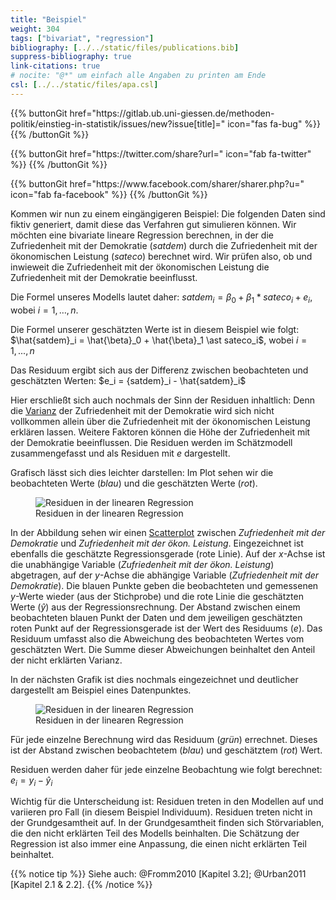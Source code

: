 ```yaml
---
title: "Beispiel"
weight: 304
tags: ["bivariat", "regression"]
bibliography: [../../static/files/publications.bib]
suppress-bibliography: true
link-citations: true
# nocite: "@*" um einfach alle Angaben zu printen am Ende
csl: [../../static/files/apa.csl]
---
```


{{% buttonGit href=\"https\:\/\/gitlab.ub.uni-giessen.de\/methoden-politik\/einstieg-in-statistik\/issues\/new?issue[title]=\" icon=\"fas fa-bug\" %}} {{% /buttonGit %}} 

{{% buttonGit href=\"https\:\/\/twitter.com\/share?url=\" icon=\"fab fa-twitter\" %}} {{% /buttonGit %}}

{{% buttonGit href=\"https\:\/\/www.facebook.com\/sharer\/sharer.php?u=\" icon=\"fab fa-facebook\" %}} {{% /buttonGit %}}

Kommen wir nun zu einem eingängigeren Beispiel: Die folgenden Daten sind fiktiv generiert, damit diese das Verfahren gut simulieren können. Wir möchten eine bivariate lineare Regression berechnen, in der die Zufriedenheit mit der Demokratie (*satdem*) durch die Zufriedenheit mit der ökonomischen Leistung (*sateco*) berechnet wird. Wir prüfen also, ob und inwieweit die Zufriedenheit mit der ökonomischen Leistung die Zufriedenheit mit der Demokratie beeinflusst.

Die Formel unseres Modells lautet daher:
$satdem_i= \beta_0 + \beta_1 \ast sateco_i + e_i$, wobei $i=1,…,n$.

Die Formel unserer geschätzten Werte ist in diesem Beispiel wie folgt:
$\hat{satdem}_i = \hat{\beta}_0 + \hat{\beta}_1 \ast sateco_i$, wobei $i=1,...,n$

Das Residuum ergibt sich aus der Differenz zwischen beobachteten und geschätzten Werten:
$e_i = {satdem}_i - \hat{satdem}_i$

Hier erschließt sich auch nochmals der Sinn der Residuen inhaltlich: Denn die [Varianz](../../glossar/varianz/index.html) der Zufriedenheit mit der Demokratie wird sich nicht vollkommen allein über die Zufriedenheit mit der ökonomischen Leistung erklären lassen. Weitere Faktoren können die Höhe der Zufriedenheit mit der Demokratie beeinflussen. Die Residuen werden im Schätzmodell zusammengefasst und als Residuen mit $e$ dargestellt.

Grafisch lässt sich dies leichter darstellen: Im Plot sehen wir die beobachteten Werte (*blau*) und die geschätzten Werte (*rot*).

![Residuen in der linearen Regression](../images/regplot1.png)

In der Abbildung sehen wir einen [Scatterplot](../../glossar/scatterplot/index.html) zwischen *Zufriedenheit mit der Demokratie* und *Zufriedenheit mit der ökon. Leistung*. Eingezeichnet ist ebenfalls die geschätzte Regressionsgerade (rote Linie). Auf der $x$-Achse ist die unabhängige Variable (*Zufriedenheit mit der ökon. Leistung*) abgetragen, auf der $y$-Achse die abhängige Variable (*Zufriedenheit mit der Demokratie*). Die blauen Punkte geben die beobachteten und gemessenen $y$-Werte wieder (aus der Stichprobe) und die rote Linie die geschätzten Werte ($\hat{y}$) aus der Regressionsrechnung. Der Abstand zwischen einem beobachteten blauen Punkt der Daten und dem jeweiligen geschätzten roten Punkt auf der Regressionsgerade ist der Wert des Residuums ($e$). Das Residuum umfasst also die Abweichung des beobachteten Wertes vom geschätzten Wert. Die Summe dieser Abweichungen beinhaltet den Anteil der nicht erklärten Varianz.

In der nächsten Grafik ist dies nochmals eingezeichnet und deutlicher dargestellt am Beispiel eines Datenpunktes.

![Residuen in der linearen Regression](../images/regplot2.png)

Für jede einzelne Berechnung wird das Residuum (*grün*) errechnet. Dieses ist der Abstand zwischen beobachtetem (*blau*) und geschätztem (*rot*) Wert.

Residuen werden daher für jede einzelne Beobachtung wie folgt berechnet:
$e_i = y_i - \hat{y}_i$

Wichtig für die Unterscheidung ist: Residuen treten in den Modellen auf und variieren pro Fall (in diesem Beispiel Individuum). Residuen treten nicht in der Grundgesamtheit auf. In der Grundgesamtheit finden sich Störvariablen, die den nicht erklärten Teil des Modells beinhalten. Die Schätzung der Regression ist also immer eine Anpassung, die einen nicht erklärten Teil beinhaltet.

{{% notice tip %}}
Siehe auch: @Fromm2010 [Kapitel 3.2]; @Urban2011 [Kapitel 2.1 & 2.2].
{{% /notice %}}
